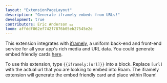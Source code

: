 ```yaml
---
layout: "ExtensionPageLayout"
description: "Generate iframely embeds from URLs!"
development: true
contributors: Eric Anderson 💵
loom: affddf862ef742f7876b05eb27545e2e
---
```


This extension integrates with [iframely](https://iframely.com), a uniform back-end and front-end service for all your app's rich media and URL data. You could generate embed friendly cards [here](https://iframely.com/embed).

To use this extension, type `{{iframely:[url]}}` into a block. Replace `[url]` with the actual url that you are looking to embed into Roam. The iframely extension will generate the embed friendly card and place within Roam!
